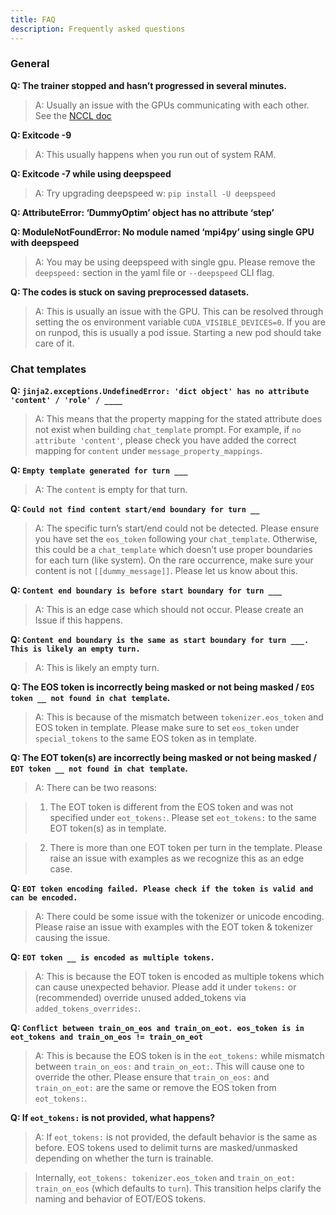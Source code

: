 ```yaml
---
title: FAQ
description: Frequently asked questions
---
```


### General

**Q: The trainer stopped and hasn't progressed in several minutes.**

> A: Usually an issue with the GPUs communicating with each other. See the [NCCL doc](nccl.qmd)

**Q: Exitcode -9**

> A: This usually happens when you run out of system RAM.

**Q: Exitcode -7 while using deepspeed**

> A: Try upgrading deepspeed w: `pip install -U deepspeed`

**Q: AttributeError: 'DummyOptim' object has no attribute 'step'**

**Q: ModuleNotFoundError: No module named 'mpi4py' using single GPU with deepspeed**

> A: You may be using deepspeed with single gpu. Please remove the `deepspeed:` section in the yaml file or `--deepspeed` CLI flag.

**Q: The codes is stuck on saving preprocessed datasets.**

> A: This is usually an issue with the GPU. This can be resolved through setting the os environment variable `CUDA_VISIBLE_DEVICES=0`. If you are on runpod, this is usually a pod issue. Starting a new pod should take care of it.

### Chat templates

**Q: `jinja2.exceptions.UndefinedError: 'dict object' has no attribute 'content' / 'role' / ____`**

> A: This means that the property mapping for the stated attribute does not exist when building `chat_template` prompt. For example, if `no attribute 'content'`, please check you have added the correct mapping for `content` under `message_property_mappings`.

**Q: `Empty template generated for turn ___`**

> A: The `content` is empty for that turn.

**Q: `Could not find content start/end boundary for turn __`**

> A: The specific turn's start/end could not be detected. Please ensure you have set the `eos_token` following your `chat_template`. Otherwise, this could be a `chat_template` which doesn't use proper boundaries for each turn (like system). On the rare occurrence, make sure your content is not `[[dummy_message]]`. Please let us know about this.

**Q: `Content end boundary is before start boundary for turn ___`**

> A: This is an edge case which should not occur. Please create an Issue if this happens.

**Q: `Content end boundary is the same as start boundary for turn ___. This is likely an empty turn.`**

> A: This is likely an empty turn.

**Q: The EOS token is incorrectly being masked or not being masked / `EOS token __ not found in chat template`.**

> A: This is because of the mismatch between `tokenizer.eos_token` and EOS token in template. Please make sure to set `eos_token` under `special_tokens` to the same EOS token as in template.

**Q: The EOT token(s) are incorrectly being masked or not being masked / `EOT token __ not found in chat template`.**

> A: There can be two reasons:

> 1. The EOT token is different from the EOS token and was not specified under `eot_tokens: `. Please set `eot_tokens: ` to the same EOT token(s) as in template.

> 2. There is more than one EOT token per turn in the template. Please raise an issue with examples as we recognize this as an edge case.

**Q: `EOT token encoding failed. Please check if the token is valid and can be encoded.`**

> A: There could be some issue with the tokenizer or unicode encoding. Please raise an issue with examples with the EOT token & tokenizer causing the issue.

**Q: `EOT token __ is encoded as multiple tokens.`**

> A: This is because the EOT token is encoded as multiple tokens which can cause unexpected behavior. Please add it under `tokens: ` or (recommended) override unused added_tokens via `added_tokens_overrides: `.

**Q: `Conflict between train_on_eos and train_on_eot. eos_token is in eot_tokens and train_on_eos != train_on_eot`**

> A: This is because the EOS token is in the `eot_tokens: ` while mismatch between `train_on_eos: ` and `train_on_eot: `. This will cause one to override the other. Please ensure that `train_on_eos: ` and `train_on_eot: ` are the same or remove the EOS token from `eot_tokens: `.

**Q: If `eot_tokens: ` is not provided, what happens?**

> A: If `eot_tokens: ` is not provided, the default behavior is the same as before. EOS tokens used to delimit turns are masked/unmasked depending on whether the turn is trainable.

> Internally, `eot_tokens: tokenizer.eos_token` and `train_on_eot: train_on_eos` (which defaults to `turn`). This transition helps clarify the naming and behavior of EOT/EOS tokens.
